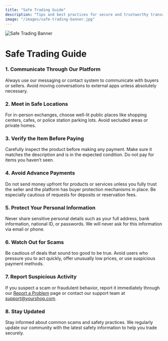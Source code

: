 ```yaml
---
title: "Safe Trading Guide"
description: "Tips and best practices for secure and trustworthy transactions"
image: "/images/safe-trading-banner.jpg"
---
```


<div className="container-fluid px-0">
  <img
    src="https://www.shutterstock.com/image-vector/stock-market-candlestick-on-smartphone-260nw-2318056215.jpg"
    alt="Safe Trading Banner"
    width={1920}
    height={500}
    className="img-fluid rounded w-100 object-fit-cover"
    priority
  />
</div>

<div className="container my-5">
  <h1 className="fw-bold mb-4">Safe Trading Guide</h1>

  <div className="mb-5">
    <h3 className="fw-semibold mb-2">1. Communicate Through Our Platform</h3>
    <p>
      Always use our messaging or contact system to communicate with buyers or sellers. Avoid moving conversations to external apps unless absolutely necessary.
    </p>
  </div>

  <div className="mb-5">
    <h3 className="fw-semibold mb-2">2. Meet in Safe Locations</h3>
    <p>
      For in-person exchanges, choose well-lit public places like shopping centers, cafes, or police station parking lots. Avoid secluded areas or private homes.
    </p>
  </div>

  <div className="mb-5">
    <h3 className="fw-semibold mb-2">3. Verify the Item Before Paying</h3>
    <p>
      Carefully inspect the product before making any payment. Make sure it matches the description and is in the expected condition. Do not pay for items you haven’t seen.
    </p>
  </div>

  <div className="mb-5">
    <h3 className="fw-semibold mb-2">4. Avoid Advance Payments</h3>
    <p>
      Do not send money upfront for products or services unless you fully trust the seller and the platform has buyer protection mechanisms in place. Be especially cautious of requests for deposits or reservation fees.
    </p>
  </div>

  <div className="mb-5">
    <h3 className="fw-semibold mb-2">5. Protect Your Personal Information</h3>
    <p>
      Never share sensitive personal details such as your full address, bank information, national ID, or passwords. We will never ask for this information via email or phone.
    </p>
  </div>

  <div className="mb-5">
    <h3 className="fw-semibold mb-2">6. Watch Out for Scams</h3>
    <p>
      Be cautious of deals that sound too good to be true. Avoid users who pressure you to act quickly, offer unusually low prices, or use suspicious payment methods.
    </p>
  </div>

  <div className="mb-5">
    <h3 className="fw-semibold mb-2">7. Report Suspicious Activity</h3>
    <p>
      If you suspect a scam or fraudulent behavior, report it immediately through our <a href="/report-problem">Report a Problem</a> page or contact our support team at <a href="mailto:support@yourshop.com">support@yourshop.com</a>.
    </p>
  </div>

  <div className="mb-5">
    <h3 className="fw-semibold mb-2">8. Stay Updated</h3>
    <p>
      Stay informed about common scams and safety practices. We regularly update our community with the latest safety information to help you trade securely.
    </p>
  </div>
</div>
